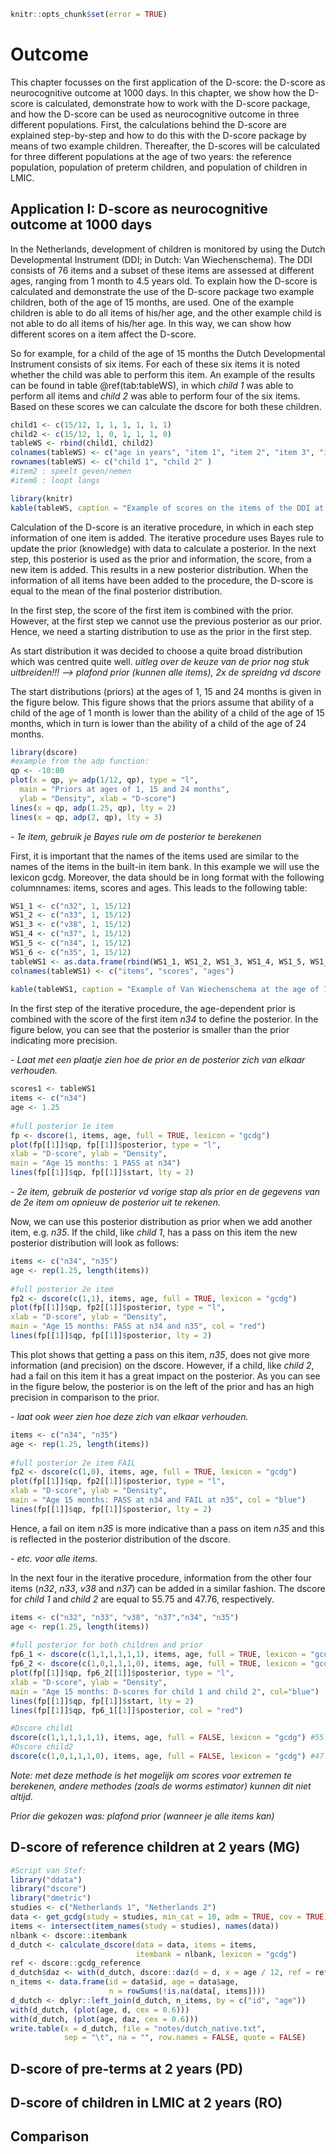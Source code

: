 ```{r, echo=FALSE}
knitr::opts_chunk$set(error = TRUE)
```

# Outcome {#outcome}

This chapter focusses on the first application of the D-score: the D-score as neurocognitive outcome at 1000 days. In this chapter, we show how the D-score is calculated, demonstrate how to work with the D-score package, and how the D-score can be used as neurocognitive outcome in three different populations. First, the calculations behind the D-score are explained step-by-step and how to do this with the D-score package by means of two example children. Thereafter, the D-scores will be calculated for three different populations at the age of two years: the reference population, population of preterm children, and population of children in LMIC. 


## Application I: D-score as neurocognitive outcome at 1000 days

In the Netherlands, development of children is monitored by using the Dutch Developmental Instrument (DDI; in Dutch: Van Wiechenschema). The DDI consists of 76 items and a subset of these items are assessed at different ages, ranging from 1 month to 4.5 years old. To explain how the D-score is calculated and demonstrate the use of the D-score package two example children, both of the age of 15 months, are used. One of the example children is able to do all items of his/her age, and the other example child is not able to do all items of his/her age. In this way, we can show how different scores on a item affect the D-score.

So for example, for a child of the age of 15 months the Dutch Developmental Instrument consists of six items. For each of these six items it is noted whether the child was able to perform this item. An example of the results can be found in table \@ref(tab:tableWS), in which *child 1* was able to perform all items and *child 2* was able to perform four of the six items. Based on these scores we can calculate the dscore for both these children.

```{r, echo=FALSE}
child1 <- c(15/12, 1, 1, 1, 1, 1, 1)
child2 <- c(15/12, 1, 0, 1, 1, 1, 0)
tableWS <- rbind(child1, child2)
colnames(tableWS) <- c("age in years", "item 1", "item 2", "item 3", "item 4", "item 5", "item 6")
rownames(tableWS) <- c("child 1", "child 2" )
#item2 : speelt geven/nemen
#item6 : loopt langs
```

```{r, tableWS, echo=FALSE}
library(knitr)
kable(tableWS, caption = "Example of scores on the items of the DDI at the age of 15 months", booktabs = TRUE)
```

Calculation of the D-score is an iterative procedure, in which in each step information of one item is added. The iterative procedure uses Bayes rule to update the prior (knowledge) with data to calculate a posterior. In the next step, this posterior is used as the prior and information, the score, from a new item is added. This results in a new posterior distribution. When the information of all items have been added to the procedure, the D-score is equal to the mean of the final posterior distribution. 

In the first step, the score of the first item is combined with the prior. However, at the first step we cannot use the previous posterior as our prior. Hence, we need a starting distribution to use as the prior in the first step. 

As start distribution it was decided to choose a quite broad distribution which was centred quite well. 
*uitleg over de keuze van de prior nog stuk uitbreiden!!! --> plafond prior (kunnen alle items), 2x de spreidng vd dscore*

The start distributions (priors) at the ages of 1, 15 and 24 months is given in the figure below. This figure shows that the priors assume that ability of a child of the age of 1 month is lower than the ability of a child of the age of 15 months, which in turn is lower than the ability of a child of the age of 24 months. 

```{r, priors D-score, echo = FALSE}
library(dscore)
#example from the adp function:
qp <- -10:80
plot(x = qp, y= adp(1/12, qp), type = "l", 
  main = "Priors at ages of 1, 15 and 24 months", 
  ylab = "Density", xlab = "D-score")
lines(x = qp, adp(1.25, qp), lty = 2)
lines(x = qp, adp(2, qp), lty = 3)
```

*- 1e item, gebruik je Bayes rule om de posterior te berekenen*

First, it is important that the names of the items used are similar to the names of the items in the built-in item bank. In this example we will use the lexicon gcdg. Moreover, the data should be in long format with the following columnnames: items, scores and ages. This leads to the following table:
```{r, echo=FALSE}
WS1_1 <- c("n32", 1, 15/12)
WS1_2 <- c("n33", 1, 15/12)
WS1_3 <- c("v38", 1, 15/12)
WS1_4 <- c("n37", 1, 15/12)
WS1_5 <- c("n34", 1, 15/12)
WS1_6 <- c("n35", 1, 15/12)
tableWS1 <- as.data.frame(rbind(WS1_1, WS1_2, WS1_3, WS1_4, WS1_5, WS1_6), row.names = NULL)
colnames(tableWS1) <- c("items", "scores", "ages")
                        
kable(tableWS1, caption = "Example of Van Wiechenschema at the age of 15 months for 1 child", row.names = NA)
```

In the first step of the iterative procedure, the age-dependent prior is combined with the score of the first item *n34* to define the posterior. In the figure below, you can see that the posterior is smaller than the prior indicating more precision.

*- Laat met een plaatje zien hoe de prior en de posterior zich van elkaar verhouden.*

```{r, posterior 1e item, echo=FALSE}
scores1 <- tableWS1
items <- c("n34")
age <- 1.25
  
#full posterior 1e item
fp <- dscore(1, items, age, full = TRUE, lexicon = "gcdg")
plot(fp[[1]]$qp, fp[[1]]$posterior, type = "l",
xlab = "D-score", ylab = "Density", 
main = "Age 15 months: 1 PASS at n34")
lines(fp[[1]]$qp, fp[[1]]$start, lty = 2)

```

*- 2e item, gebruik de posterior vd vorige stap als prior en de gegevens van de 2e item om opnieuw de posterior uit te rekenen.*

Now, we can use this posterior distribution as prior when we add another item, e.g. *n35*. If the child, like *child 1*, has a pass on this item the new posterior distribution will look as follows:
```{r, posterior 2e item PP, echo=FALSE}
items <- c("n34", "n35")
age <- rep(1.25, length(items))
  
#full posterior 2e item
fp2 <- dscore(c(1,1), items, age, full = TRUE, lexicon = "gcdg")
plot(fp[[1]]$qp, fp2[[1]]$posterior, type = "l",
xlab = "D-score", ylab = "Density", 
main = "Age 15 months: PASS at n34 and n35", col = "red")
lines(fp[[1]]$qp, fp[[1]]$posterior, lty = 2)

```

This plot shows that getting a pass on this item, *n35*, does not give more information (and precision) on the dscore. However, if a child, like *child 2*, had a fail on this item it has a great impact on the posterior. As you can see in the figure below, the posterior is on the left of the prior and has an high precision in comparison to the prior. 

*- laat ook weer zien hoe deze zich van elkaar verhouden.*

```{r, posterior 2e item PF, echo=FALSE}
items <- c("n34", "n35")
age <- rep(1.25, length(items))
  
#full posterior 2e item FAIL
fp2 <- dscore(c(1,0), items, age, full = TRUE, lexicon = "gcdg")
plot(fp[[1]]$qp, fp2[[1]]$posterior, type = "l",
xlab = "D-score", ylab = "Density", 
main = "Age 15 months: PASS at n34 and FAIL at n35", col = "blue")
lines(fp[[1]]$qp, fp[[1]]$posterior, lty = 2)

```
Hence, a fail on item *n35* is more indicative than a pass on item *n35* and this is reflected in the posterior distribution of the dscore. 

*- etc. voor alle items.*

In the next four in the iterative procedure, information from the other four items (*n32*, *n33*, *v38* and *n37*) can be added in a similar fashion. The dscore for *child 1* and *child 2* are equal to 55.75 and 47.76, respectively.

```{r, posterior both children and prior, echo=FALSE}
items <- c("n32", "n33", "v38", "n37","n34", "n35")
age <- rep(1.25, length(items))
  
#full posterior for both children and prior
fp6_1 <- dscore(c(1,1,1,1,1,1), items, age, full = TRUE, lexicon = "gcdg")
fp6_2 <- dscore(c(1,0,1,1,1,0), items, age, full = TRUE, lexicon = "gcdg")
plot(fp[[1]]$qp, fp6_2[[1]]$posterior, type = "l",
xlab = "D-score", ylab = "Density", 
main = "Age 15 months: D-scores for child 1 and child 2", col="blue")
lines(fp[[1]]$qp, fp[[1]]$start, lty = 2)
lines(fp[[1]]$qp, fp6_1[[1]]$posterior, col = "red")

```

```{r}
#Dscore child1
dscore(c(1,1,1,1,1,1), items, age, full = FALSE, lexicon = "gcdg") #55.75
#Dscore child2
dscore(c(1,0,1,1,1,0), items, age, full = FALSE, lexicon = "gcdg") #47.76
```


*Note: met deze methode is het mogelijk om scores voor extremen te berekenen, andere methodes (zoals de worms estimator) kunnen dit niet altijd.*

*Prior die gekozen was: plafond prior (wanneer je alle items kan)*




## D-score of reference children at 2 years (MG)


```{r, echo=FALSE}
#Script van Stef:
library("ddata")
library("dscore")
library("dmetric")
studies <- c("Netherlands 1", "Netherlands 2")
data <- get_gcdg(study = studies, min_cat = 10, adm = TRUE, cov = TRUE)
items <- intersect(item_names(study = studies), names(data))
nlbank <- dscore::itembank
d_dutch <- calculate_dscore(data = data, items = items, 
                            itembank = nlbank, lexicon = "gcdg")
ref <- dscore::gcdg_reference
d_dutch$daz <- with(d_dutch, dscore::daz(d = d, x = age / 12, ref = ref))
n_items <- data.frame(id = data$id, age = data$age,
                      n = rowSums(!is.na(data[, items])))
d_dutch <- dplyr::left_join(d_dutch, n_items, by = c("id", "age"))
with(d_dutch, (plot(age, d, cex = 0.6)))
with(d_dutch, (plot(age, daz, cex = 0.6)))
write.table(x = d_dutch, file = "notes/dutch_native.txt",
            sep = "\t", na = "", row.names = FALSE, quote = FALSE)

```




## D-score of pre-terms at 2 years (PD)

## D-score of children in LMIC at 2 years (RO)

## Comparison
